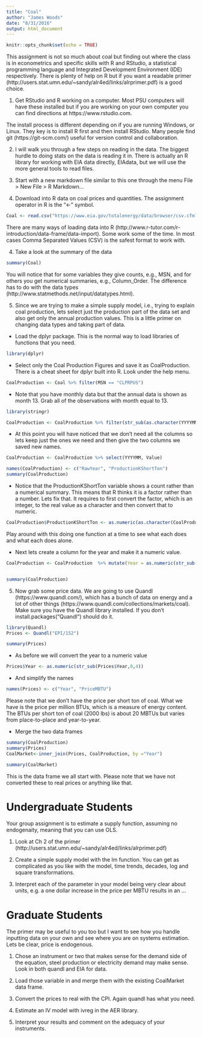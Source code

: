 ```yaml
---
title: "Coal"
author: "James Woods"
date: "8/31/2016"
output: html_document
---
```


```r
knitr::opts_chunk$set(echo = TRUE)
```

This assignment is not so much about coal but finding out where the class is in econometrics and specific skills with R and RStudio, a statistical programming language and Integrated Development Environment (IDE) respectively.  There is plenty of help on R but if you want a readable primer (http://users.stat.umn.edu/~sandy/alr4ed/links/alrprimer.pdf) is a good choice.

1. Get RStudio and R working on a computer.  Most PSU computers will have these installed but if you are working on your own computer you can find directions at https://www.rstudio.com.  

The install process is different depending on if you are running Windows,  or Linux.  They key is to install R first and then install RStudio.  Many people find git (https://git-scm.com/) useful for version control and collaboration.



2. I will  walk you through a few steps on reading in the data. The biggest hurdle to doing stats on the data is reading it in. There is actually an R library for working with EIA data directly, EIAdata, but we will use the more general tools to read files.

3. Start with a new markdown file similar to this one through the menu File > New File > R Markdown...

3. Download into R data on coal prices and quantities.  The assignment operator in R is the "<-" symbol.

```r

Coal <- read.csv("https://www.eia.gov/totalenergy/data/browser/csv.cfm?tbl=T06.01")

```

There are many ways of loading data into R (http://www.r-tutor.com/r-introduction/data-frame/data-import).  Some work some of the time.  In most cases Comma Separated Values (CSV) is the safest format to work with.

4. Take a look at the summary of the data

```r
summary(Coal)

```

You will notice that for some variables they give counts, e.g., MSN, and for others you get numerical summaries, e.g., Column_Order.  The difference has to do with the data types (http://www.statmethods.net/input/datatypes.html).

5.  Since we are trying to make a simple supply model, i.e., trying to explain coal production, lets select just the production part of the data set and also get only the annual production values.  This is a little primer on changing data types and taking part of data.

+ Load the dplyr package.  This is the normal way to load libraries of functions that you need.
```r
library(dplyr)

```

+ Select only the Coal Production Figures and save it as CoalProduction.  There is a cheat sheet for dplyr built into R.  Look under the help menu.
```r
CoalProduction <- Coal %>% filter(MSN == "CLPRPUS") 

```

+ Note that you have monthly data but that the annual data is shown as month 13.  Grab all of the observations with month equal to 13.

```r
library(stringr)

CoalProduction <- CoalProduction %>% filter(str_sub(as.character(YYYYMM),5 ) == "13")

```
+ At this point you will have noticed that we don't need all the columns so lets keep just the ones we need and then give the two columns we saved new names.

```r
CoalProduction <- CoalProduction %>% select(YYYYMM, Value)

names(CoalProduction) <- c("RawYear", "ProductionKShortTon")
summary(CoalProduction)
```
+ Notice that the ProductionKShortTon variable shows a count rather than a numerical summary.  This means that R thinks it is a factor rather than a number.  Lets fix that.  It requires to first convert the factor, which is an integer, to the real value as a character and then convert that to numeric.

```r
CoalProduction$ProductionKShortTon <- as.numeric(as.character(CoalProduction$ProductionKShortTon))

```
Play around with this doing one function at a time to see what each does and what each does alone.

+ Next lets create a column for the year and make it a numeric value.
```r

CoalProduction <- CoalProduction  %>% mutate(Year = as.numeric(str_sub(as.character(RawYear),0,4 )))


summary(CoalProduction)
```

5. Now grab some price data.  We are going to use Quandl (https://www.quandl.com/), which has a bunch of data on energy and a lot of other things (https://www.quandl.com/collections/markets/coal). Make sure you have the Quandl library installed. If you don't install.packages("Quandl") should do it.  

```r
library(Quandl)
Prices <- Quandl("EPI/152")

summary(Prices)

```
+ As before we will convert the year to a numeric value
```r
Prices$Year <- as.numeric(str_sub(Prices$Year,0,4))


```
+ And simplify the names
```r
names(Prices) <- c("Year", "PriceMBTU")

```

Please note that we don't have the price per short ton of coal.  What we have is the price per million BTUs, which is a measure of energy content.  The BTUs per short ton of coal (2000 lbs) is about 20 MBTUs but varies from place-to-place and year-to-year.

+ Merge the two data frames

```r
summary(CoalProduction)
summary(Prices)
CoalMarket<-inner_join(Prices, CoalProduction, by ="Year")

summary(CoalMarket)

```

This is the data frame we all start with. Please note that we have not converted these to real prices or anything like that.

# Undergraduate Students

Your group assignment is to estimate a supply function, assuming no endogenaity, meaning that you can use OLS.

1.  Look at Ch 2 of the primer (http://users.stat.umn.edu/~sandy/alr4ed/links/alrprimer.pdf)

2. Create a simple supply model with the lm function.  You can get as complicated as you like with the model, time trends, decades, log and square transformations.

3.  Interpret each of the parameter in your model being very clear about units, e.g. a one dollar increase in the price per MBTU results in an ...

# Graduate Students

The primer may be useful to you too but I want to see how you handle inputting data on your own and see where you are on systems estimation.  Lets be clear, price is endogenous.

1.  Chose an instrument or two that makes sense for the demand side of the equation, steel production or electricity demand may make sense. Look in both quandl and EIA for data.

2. Load those variable in and merge them with the existing CoalMarket data frame.

3. Convert the prices to real with the CPI.  Again quandl has what you need.

4.  Estimate an IV model with ivreg in the AER library.

5.  Interpret your results and comment on the adequacy of your instruments.

 
